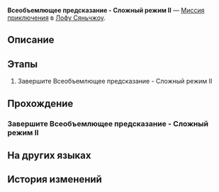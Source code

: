 {{Дополнить|Диалоги.}}
{{Миссия Инфобокс
|id              = 8025226
|Название        = 
|Изображение     = Миссия Освоения Всеобъемлющее предсказание - Сложный режим II.png
|Тип             = Миссия приключения
|События         = 
|Глава           = 
|Условия         = 
|Персонажи       = Первопроходец
|СтартЛокация    = Комиссия по предсказаниям
|Мир             = Лофу Сяньчжоу
|Локации         = Комиссия по предсказаниям
|Предыдущая      = 
|Следующая       = 
|Награды         = 
}}
'''Всеобъемлющее предсказание - Сложный режим II''' — [[Миссия приключения]] в [[Лофу Сяньчжоу]].

==Описание==
{{Описание|<!--официальное описание из Перекрёстка судеб-->}}

==Этапы==
# Завершите Всеобъемлющее предсказание - Сложный режим II

==Прохождение==
{{Дополнить}}


===Завершите Всеобъемлющее предсказание - Сложный режим II===
{{Описание миссии|локация=Комиссия по предсказаниям|Завершите Всеобъемлющее предсказание - Сложный режим II}}
{{Диалог Начало}}

{{Диалог Конец}}

==На других языках==
{{На других языках
|en   = Mutare Magnus Hard Mode II
|zhs  = 「大衍万象」困难模式II
|zht  = 「大衍萬象」困難模式II
|ja   = 「大衍万象」難易度・困難II
|ko   = 「대연만상」 어려움 모드 II
|es   = Mutare Magnus: modo difícil&nbsp;II
|fr   = Mode difficile II de Mutare Magnus
|ru   = Всеобъемлющее предсказание - Сложный режим II
|th   = Mutare Magnus โหมดยาก II
|vi   = "Vạn Tượng Tối Thượng" Chế Độ Khó II
|de   = Allumfassende Weissagung – Schwerer Modus II
|id   = "Mutare Magnus" Mode Sulit II
|pt   = Mutare Magnus - Modo Difícil II
}}

==История изменений==
{{История изменений|2.7}}
